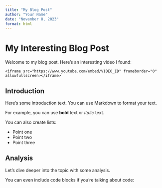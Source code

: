 ```yaml
---
title: "My Blog Post"
author: "Your Name"
date: "November 8, 2023"
format: html
---
```


# My Interesting Blog Post

Welcome to my blog post. Here's an interesting video I found:

<div class="video-container">
    <iframe src="https://www.youtube.com/embed/VIDEO_ID" frameborder="0" allowfullscreen></iframe>
</div>

## Introduction

Here's some introduction text. You can use Markdown to format your text.

For example, you can use **bold** text or *italic* text. 

You can also create lists:

- Point one
- Point two
- Point three

## Analysis

Let's dive deeper into the topic with some analysis.

You can even include code blocks if you're talking about code:

